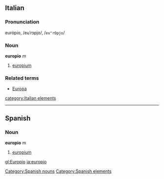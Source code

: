 ==Italian==
===Pronunciation===
euròpio, /euˈrɔpjo/, /<tt>eu"rOpjo</tt>/
===Noun===
'''europio''' ''m''

# [[europium]]

===Related terms===
*[[Europa]]

[[category:Italian elements]]

----
== Spanish ==
=== Noun ===
'''europio''' ''m''
# [[europium]]

[[Category:Spanish nouns]]
[[Category:Spanish elements]]

[[gl:Europio]]
[[ja:europio]]